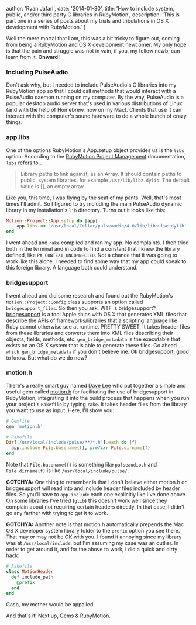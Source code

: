 
  author: 'Ryan Jafari',
  date: '2014-01-30',
  title: 'How to include system, public, and/or third party C libraries in RubyMotion',
  description:
    'This is part one in a series of posts about my trials and tribulations in OS X development with RubyMotion.'
}


Well the mere mortal that I am, this was a bit tricky to figure out, coming from being a RubyMotion and OS X development newcomer. My only hope is that the pain and struggle was not in vain, if you, my fellow newb, can learn from it. **Onward!**

### Including PulseAudio ###

Don't ask why, but I needed to include PulseAudio's C libraries into my RubyMotion app so that I could call methods that would interact with a PulseAudio daemon running on my computer. By the way, PulseAudio is a popular desktop audio server that's used in various distributions of Linux (and with the help of Homebrew, now on my Mac). Clients that use it can interact with the computer's sound hardware to do a whole bunch of crazy things.

### app.libs ###

One of the options RubyMotion's App.setup object provides us is the `libs` option. According to the [RubyMotion Project Management][1] documentation, `libs` refers to...

> Library paths to link against, as an Array. It should contain paths to public, system libraries, for example `/usr/lib/libz.dylib`. The default value is [], an empty array.

Like you, this time, I was flying by the seat of my pants. Well, that's most times I'll admit. So I figured to try including the main PulseAudio dynamic library in my installation's `lib` directory. Turns out it looks like this:

```ruby
Motion::Project::App.setup do |app|
    app.libs << '/usr/local/Cellar/pulseaudio/4.0/lib/libpulse.dylib'
end
```

I went ahead and `rake` compiled and ran my app. No complaints. I then tried both in the terminal and in code to find a constant that I knew the library defined, like `PA_CONTEXT_UNCONNECTED`. Not a chance that it was going to work like this alone. I needed to find some way that my app could speak to this foreign library. A language both could understand.

### bridgesupport ###

I went ahead and did some research and found out the RubyMotion's `Motion::Project::Config` class supports an option called `bridgesupport_files`. So then you ask, WTF is bridgesupport? [bridgesupport][2] is a tool Apple ships with OS X that generates XML files that describe the APIs of frameworks/libraries that a scripting language like Ruby cannot otherwise see at runtime. PRETTY SWEET. It takes header files from these libraries and converts them into XML files describing their objects, fields, methods, etc. `gen_bridge_metadata` is the executable that exists on an OS X system that is able to generate these files. Go ahead `which gen_bridge_metadata` if you don't believe me. Ok bridgesupport; good to know. But what do we do now?

### motion.h ###

There's a really smart guy named [Dave Lee][3] who put together a simple and useful gem called [motion.h][4] for facilitating the use of bridgesupport in RubyMotion, integrating it into the build process that happens when you run your project's `Rakefile` by typing `rake`. It takes header files from the library you want to use as input. Here, I'll show you:

```ruby
# Gemfile
gem 'motion.h'

# Rakefile
Dir['/usr/local/include/pulse/**/*.h'].each do |f|
  app.include File.basename(f), prefix: File.dirname(f)
end
```

Note that `File.basename(f)` is something like `pulseaudio.h` and `File.dirname(f)` is like `/usr/local/include/pulse/`.

**GOTCHYA:** One thing to remember is that I don't believe either motion.h or bridgesupport will read into and include header files included by header files. So you'll have to `app.include` each one explicitly like I've done above. On some libraries I've tried (`glib`) this doesn't work well since they complain about not requiring certain headers directly. In that case, I didn't go any farther with trying to get it to work.

**GOTCHYA:** Another note is that motion.h automatically prepends the Mac OS X developer system library folder to the `prefix` option you see there. That may or may not be OK with you. I found it annoying since my library was at `/usr/local/include`, but I'm assuming my case was an outlier. In order to get around it, and for the above to work, I did a quick and dirty hack:

```ruby
# Rakefile
class MotionHeader
  def include_path
    @prefix
  end
end
```

Gasp, my mother would be appalled.

And that's it! Next up, Gems & RubyMotion.

[1]: http://www.rubymotion.com/developer-center/guides/project-management/#_os_x_options
[2]: https://developer.apple.com/library/mac/documentation/Darwin/Reference/ManPages/man5/BridgeSupport.5.html
[3]: https://github.com/kastiglione
[4]: https://github.com/kastiglione/motion.h
